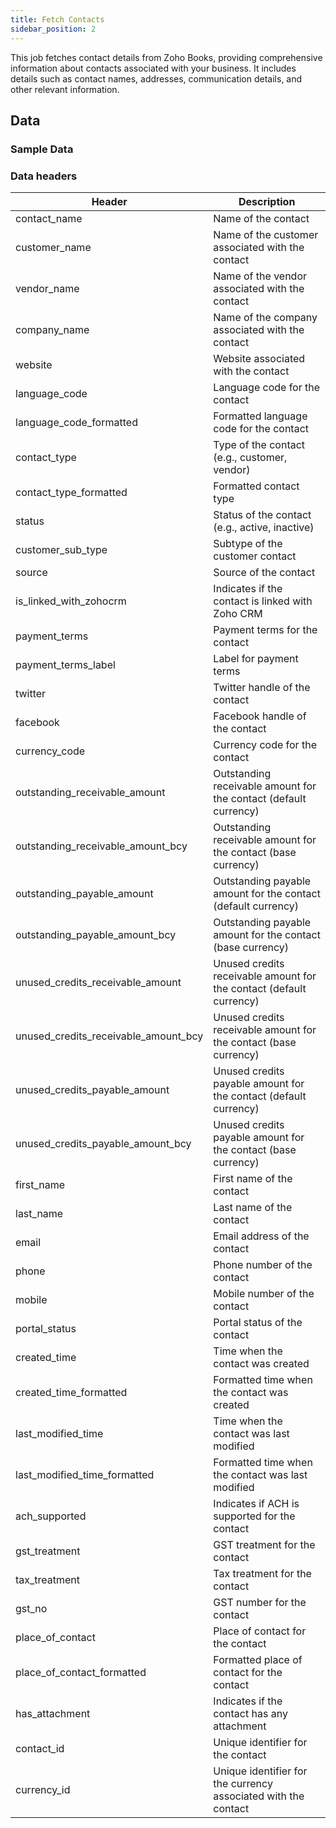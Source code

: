 ```yaml
---
title: Fetch Contacts
sidebar_position: 2
---
```



This job fetches contact details from Zoho Books, providing comprehensive information about contacts associated with your business. It includes details such as contact names, addresses, communication details, and other relevant information.

<AddJob
  template="gsheet_zoho_books_db_get_contacts"
/>


## Data

### Sample Data

<Gsheet
  src="https://docs.google.com/spreadsheets/d/1-gX-uq5YrTW-6gQJYM-mNXitEOfJLTiQCvPtV8CR1Yc/edit#gid=1133795334"
/>


### Data headers

| Header                             | Description                                           |
|------------------------------------|-------------------------------------------------------|
| contact_name                       | Name of the contact                                    |
| customer_name                      | Name of the customer associated with the contact      |
| vendor_name                        | Name of the vendor associated with the contact        |
| company_name                       | Name of the company associated with the contact       |
| website                            | Website associated with the contact                   |
| language_code                      | Language code for the contact                          |
| language_code_formatted            | Formatted language code for the contact                |
| contact_type                       | Type of the contact (e.g., customer, vendor)           |
| contact_type_formatted             | Formatted contact type                                 |
| status                             | Status of the contact (e.g., active, inactive)        |
| customer_sub_type                  | Subtype of the customer contact                        |
| source                             | Source of the contact                                  |
| is_linked_with_zohocrm             | Indicates if the contact is linked with Zoho CRM       |
| payment_terms                      | Payment terms for the contact                          |
| payment_terms_label                | Label for payment terms                                |
| twitter                            | Twitter handle of the contact                         |
| facebook                           | Facebook handle of the contact                        |
| currency_code                      | Currency code for the contact                          |
| outstanding_receivable_amount      | Outstanding receivable amount for the contact (default currency) |
| outstanding_receivable_amount_bcy  | Outstanding receivable amount for the contact (base currency) |
| outstanding_payable_amount          | Outstanding payable amount for the contact (default currency) |
| outstanding_payable_amount_bcy      | Outstanding payable amount for the contact (base currency) |
| unused_credits_receivable_amount   | Unused credits receivable amount for the contact (default currency) |
| unused_credits_receivable_amount_bcy| Unused credits receivable amount for the contact (base currency) |
| unused_credits_payable_amount       | Unused credits payable amount for the contact (default currency) |
| unused_credits_payable_amount_bcy   | Unused credits payable amount for the contact (base currency) |
| first_name                         | First name of the contact                              |
| last_name                          | Last name of the contact                               |
| email                              | Email address of the contact                           |
| phone                              | Phone number of the contact                            |
| mobile                             | Mobile number of the contact                           |
| portal_status                      | Portal status of the contact                           |
| created_time                       | Time when the contact was created                      |
| created_time_formatted             | Formatted time when the contact was created            |
| last_modified_time                 | Time when the contact was last modified                |
| last_modified_time_formatted       | Formatted time when the contact was last modified      |
| ach_supported                      | Indicates if ACH is supported for the contact         |
| gst_treatment                      | GST treatment for the contact                          |
| tax_treatment                      | Tax treatment for the contact                          |
| gst_no                             | GST number for the contact                             |
| place_of_contact                   | Place of contact for the contact                       |
| place_of_contact_formatted         | Formatted place of contact for the contact             |
| has_attachment                     | Indicates if the contact has any attachment            |
| contact_id                         | Unique identifier for the contact                      |
| currency_id                        | Unique identifier for the currency associated with the contact |



<!---
## Others

### Similar jobs

Similar sort of data can be achieved by using get accounting transaction job and filtering it by invoice type. 

### Reports that use this job

Here are some of the report templates that use this job: 
-->